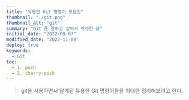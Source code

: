 ```yaml
---
title: "유용한 Git 명령어 모음집"
thumbnail: "./git.png"
thumbnail_alt: "git"
summary: "Git 좀 잘하고 싶어서 작성한 글"
initial_date: "2022-09-07"
modified_date: "2022-11-08"
deploy: true
keywords:
  - Git
toc:
  - 1. push
  - 2. cherry-pick
---
```



<Blockquote>
  git을 사용하면서 알게된 유용한 Git 명령어들을 최대한 정리해보려고 한다.
</Blockquote>

<Title id="1" title="1. push" />

<Subtitle id="1.1" title="1.1 HEAD보다 이전의 커밋까지만 push해야 하는 경우" />

```
git push <Remote명> <commit SHA:Branch명>
```

<Subtitle id="1.2" title="1.2 로컬에 있는 사항을 강제로 force push해야 하는 경우" />

```
git push <Remote명> <Branch명> -f
```
```
git push <Remote명> +<Branch명>
```

- 단, 강제로 force push 할 때, 다른 사용자들과 공유되는 상황이라면 커밋들이 유실될 수 있다.
- 따라서, 로컬 저장소와 비교했을 때, 원격 저장소에 새로운 커밋이 추가되어 있는 경우
- 덮어쓰기 작업을 취소시키는 --force-width-lease 옵션을 사용하는 것이 더 안전한다.

```
git push <Remote명> <Branch명> --force-width-lease
```

<Subtitle id="1.3" title="1.3 현재 브랜치에서 다른 원격 브랜치로 push해야 하는 경우" />

- 현재 작업 중인 브랜치에 있는 커밋을 다른 원격 브랜치로 push해야하는 상황이 존재한다.
- 예를들어, 로컬 브랜치 이름을 master, 다른 원격 브랜치 이름을 feature/event라고 한다면 다음과 같은 명령어를 사용하면 된다.

```
git push origin master:feature/event
```

<Title id="2" title="2. cherry-pick" />

- 다른 브랜치에 있는 커밋을 현재 브랜치로 원하는 커밋을 가져 올 때 사용하면 된다.

```
git cherry-pick <commit SHA>
```

- 만약 여러 커밋을 한번에 가져오고 싶다면 다음과 같은 명령어를 사용하면 된다.

```
git cherry-pick <commit SHA> <commit SHA> <commit SHA> ...
```

- 단, cherry-pick 명령어를 사용하게 되면 원래 커밋의 해쉬값과 다르므로 주의해야 한다.


<Title id="3" title="3. rebase" />

<Subtitle id="3.1" title="3.1 예전 커밋을 수정해야 하는 경우" />